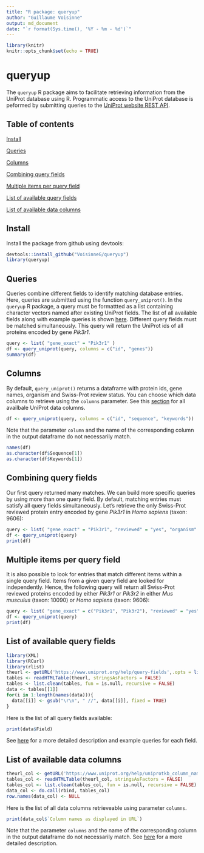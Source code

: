 ```yaml
---
title: "R package: queryup"
author: "Guillaume Voisinne"
output: md_document
date: "`r format(Sys.time(), '%Y - %m - %d')`"
---
```


```r
library(knitr)
knitr::opts_chunk$set(echo = TRUE)
```
# queryup

The `queryup` R package aims to facilitate retrieving information from the UniProt database using R.
Programmatic access to the UniProt database is peformed by submitting queries to the [UniProt website REST API](https://www.uniprot.org/help/api_queries).

## Table of contents

[Install](#install)

[Queries](#queries)

[Columns](#columns)

[Combining query fields](#combining-query-fields)

[Multiple items per query field](#multiple-items-per-query-field)

[List of available query fields](#list-of-available-query-fields)

[List of available data columns](#list-of-available-data-columns)


## Install

Install the package from github using devtools:

```r
devtools::install_github("VoisinneG/queryup")
library(queryup)
```

## Queries
Queries combine different fields to identify matching database entries. Here, queries are submitted using the function `query_uniprot()`. In the `queryup` R package, a query must be formattted as a list containing character vectors named after existing UniProt fields. The list of all available fields along with example queries is shown [here](#list-of-available-query fields). Different query fields must be matched simultaneously. This query will return the UniProt ids of all proteins encoded by gene *Pik3r1*. 

```r
query <- list( "gene_exact" = "Pik3r1" )
df <- query_uniprot(query, columns = c("id", "genes"))
summary(df)
```

## Columns

By default, `query_uniprot()` returns a dataframe with  protein ids, gene names, organism and Swiss-Prot review status. You can choose which data columns to retrieve using the `columns` parameter. See this [section](#list-of-available-data-columns) for all availbale UniProt data columns.

```r
df <- query_uniprot(query, columns = c("id", "sequence", "keywords"))

```

Note that the parameter `column` and the name of the corresponding column in the output dataframe do not necessarily match.

```r
names(df)
as.character(df$Sequence[1])
as.character(df$Keywords[1])
```

## Combining query fields

Our first query returned many matches. We can build more specific queries by using more than one query field. By default, matching entries must satisfy all query fields simultaneously. Let's retrieve the only Swiss-Prot reviewed protein entry encoded by gene *Pik3r1* in *Homo sapiens* (taxon: 9606):

```r
query <- list( "gene_exact" = "Pik3r1", "reviewed" = "yes", "organism" = "9606" )
df <- query_uniprot(query)
print(df)
```

## Multiple items per query field

It is also possible to look for entries that match different items within a single query field. Items from a given query field are looked for independently. Hence, the following query will return all Swiss-Prot reviewed proteins encoded by either *Pik3r1* or *Pik3r2* in either *Mus musculus* (taxon: 10090) or *Homo sapiens* (taxon: 9606): 

```r
query <- list( "gene_exact" = c("Pik3r1", "Pik3r2"), "reviewed" = "yes", "organism" = c("9606", "10090"))
df <- query_uniprot(query)
print(df)
```

## List of available query fields

```r
library(XML)
library(RCurl)
library(rlist)
theurl <- getURL('https://www.uniprot.org/help/query-fields',.opts = list(ssl.verifypeer = FALSE) )
tables <- readHTMLTable(theurl, stringsAsFactors = FALSE)
tables <- list.clean(tables, fun = is.null, recursive = FALSE)
data <- tables[[1]]
for(i in 1:length(names(data))){
  data[[i]] <- gsub("\r\n", " //", data[[i]], fixed = TRUE)
}
```

Here is the list of all query fields available: 

```r
print(data$Field)
```

See [here](https://www.uniprot.org/help/query-fields) for a more detailed description and example queries for each field.

## List of available data columns

```r
theurl_col <- getURL('https://www.uniprot.org/help/uniprotkb_column_names',.opts = list(ssl.verifypeer = FALSE) )
tables_col <- readHTMLTable(theurl_col, stringsAsFactors = FALSE)
tables_col <- list.clean(tables_col, fun = is.null, recursive = FALSE)
data_col <- do.call(rbind, tables_col)
row.names(data_col) <- NULL
```

Here is the list of all data columns retrieveable using parameter `columns`. 

```r
print(data_col$`Column names as displayed in URL`)
```

Note that the parameter `columns` and the name of the corresponding column in the output dataframe do not necessarily match. See [here](https://www.uniprot.org/help/uniprotkb_column_names) for a more detailed description.
